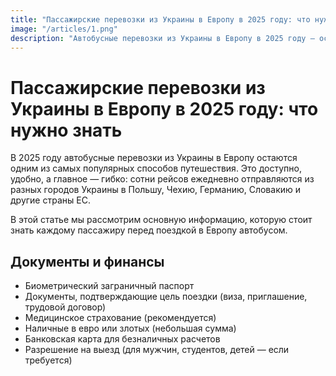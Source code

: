 ```yaml
---
title: "Пассажирские перевозки из Украины в Европу в 2025 году: что нужно знать"
image: "/articles/1.png"
description: "Автобусные перевозки из Украины в Европу в 2025 году — основная информация для пассажиров."
---
```


# Пассажирские перевозки из Украины в Европу в 2025 году: что нужно знать

В 2025 году автобусные перевозки из Украины в Европу остаются одним из самых популярных способов путешествия. Это доступно, удобно, а главное — гибко: сотни рейсов ежедневно отправляются из разных городов Украины в Польшу, Чехию, Германию, Словакию и другие страны ЕС.

В этой статье мы рассмотрим основную информацию, которую стоит знать каждому пассажиру перед поездкой в Европу автобусом.

## Документы и финансы

- Биометрический заграничный паспорт
- Документы, подтверждающие цель поездки (виза, приглашение, трудовой договор)
- Медицинское страхование (рекомендуется)
- Наличные в евро или злотых (небольшая сумма)
- Банковская карта для безналичных расчетов
- Разрешение на выезд (для мужчин, студентов, детей — если требуется)

